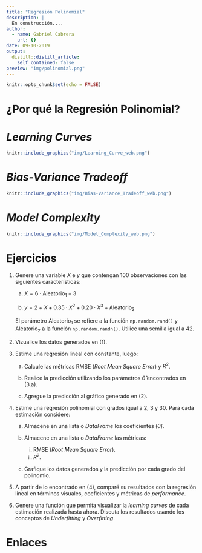 ```yaml
---
title: "Regresión Polinomial"
description: |
  En construcción....
author:
  - name: Gabriel Cabrera
    url: {}
date: 09-10-2019
output:
  distill::distill_article:
    self_contained: false
preview: "img/polinomial.png"
---
```


```r
knitr::opts_chunk$set(echo = FALSE)
```


# ¿Por qué la Regresión Polinomial?

# *Learning Curves*

```r
knitr::include_graphics("img/Learning_Curve_web.png")
```

# *Bias-Variance Tradeoff*

```r
knitr::include_graphics("img/Bias-Variance_Tradeoff_web.png")
```


# *Model Complexity*

```r
knitr::include_graphics("img/Model_Complexity_web.png")
```

# Ejercicios 

1. Genere una variable $X$ e $y$ que contengan 100 observaciones con las siguientes características:

    a. $X = 6 \cdot \text{Aleatorio}_1 - 3$
    
    b. $y = 2 + X +  0.35 \cdot X^2 + 0.20 \cdot X^3 + \text{Aleatorio}_2$

    El parámetro $\text{Aleatorio}_1$ se refiere a la función `np.random.rand()` y $\text{Aleatorio}_2$ a la función `np.random.randn()`. Utilice una semilla igual a 42.
  
2. Vizualice los datos generados en (1).

3. Estime una regresión lineal con constante, luego: 

    a. Calcule las métricas RMSE (*Root Mean Square Error*) y $R^2$.
    
    b. Realice la predicción utilizando los parámetros $\hat{\theta}$
    encontrados en (3.a).
    
    c. Agregue la predicción al gráfico generado en (2).
    
4. Estime una regresión polinomial con grados igual a 2, 3 y 30. Para cada estimación considere:

    a. Almacene en una lista o *DataFrame* los coeficientes ($\hat{\theta}$).
    
    b. Almacene en una lista o *DataFrame* las métricas:
    
        i. RMSE (*Root Mean Square Error*). 
        ii. $R^2$.
        
    c. Grafique los datos generados y la predicción por cada grado del polinomio.
    
5. A partir de lo encontrado en (4), comparé su resultados con la regresión lineal en términos visuales, coeficientes y métricas de *performance*.

6. Genere una función que permita visualizar la *learning curves* de cada estimación realizada hasta ahora. Discuta los resultados usando los conceptos de *Underfitting* y *Overfitting*.

# Enlaces 